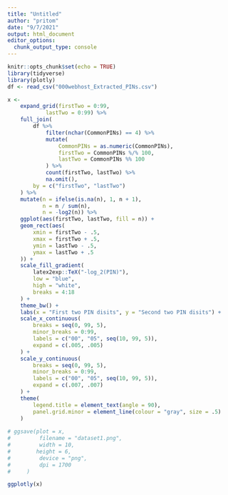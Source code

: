 ```yaml
---
title: "Untitled"
author: "pritom"
date: "9/7/2021"
output: html_document
editor_options: 
  chunk_output_type: console
---
```


```r
knitr::opts_chunk$set(echo = TRUE)
library(tidyverse)
library(plotly)
df <- read_csv("000webhost_Extracted_PINs.csv")
```

```r
x <- 
    expand_grid(firstTwo = 0:99,
            lastTwo = 0:99) %>%
    full_join(
        df %>%
            filter(nchar(CommonPINs) == 4) %>%
            mutate(
                CommonPINs = as.numeric(CommonPINs),
                firstTwo = CommonPINs %/% 100,
                lastTwo = CommonPINs %% 100
            ) %>%
            count(firstTwo, lastTwo) %>%
            na.omit(),
        by = c("firstTwo", "lastTwo")
    ) %>%
    mutate(n = ifelse(is.na(n), 1, n + 1),
           n = n / sum(n),
           n = -log2(n)) %>%
    ggplot(aes(firstTwo, lastTwo, fill = n)) +
    geom_rect(aes(
        xmin = firstTwo - .5,
        xmax = firstTwo + .5,
        ymin = lastTwo - .5,
        ymax = lastTwo + .5
    )) +
    scale_fill_gradient(
        latex2exp::TeX("-log_2(PIN)"),
        low = "blue",
        high = "white",
        breaks = 4:18
    ) +
    theme_bw() +
    labs(x = "First two PIN disits", y = "Second two PIN disits") +
    scale_x_continuous(
        breaks = seq(0, 99, 5),
        minor_breaks = 0:99,
        labels = c("00", "05", seq(10, 99, 5)),
        expand = c(.005, .005)
    ) +
    scale_y_continuous(
        breaks = seq(0, 99, 5),
        minor_breaks = 0:99,
        labels = c("00", "05", seq(10, 99, 5)),
        expand = c(.007, .007)
    ) +
    theme(
        legend.title = element_text(angle = 90),
        panel.grid.minor = element_line(colour = "gray", size = .5)
    ) 
    
# ggsave(plot = x,
#         filename = "dataset1.png",
#         width = 10,
#        height = 6,
#         device = "png",
#         dpi = 1700
#     )

ggplotly(x)
```




















